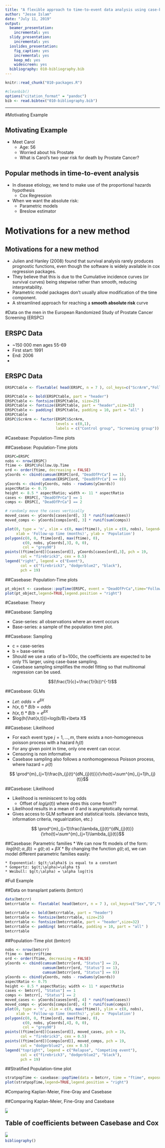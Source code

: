 ```yaml
---
title: "A flexible approach to time-to-event data analysis using case-base sampling"
author: "Jesse Islam"
date: "July 11, 2019"
output:
  beamer_presentation:
    incremental: yes
  slidy_presentation:
    incremental: yes
  ioslides_presentation:
    fig_caption: yes
    incremental: yes
    keep_md: yes
    widescreen: yes
  bibliography: 010-bibliography.bib
---
```


```r
knitr::read_chunk("010-packages.R")

```

```r
#cleanbib()
options("citation_format" = "pandoc")
bib <- read.bibtex("010-bibliography.bib")
```
--- 

#Motivating Example

## Motivating Example {.emphasized}
* Meet Carol
    * Age: 56
    * Worried about his Prostate
    * What is Carol's two year risk for death by Prostate Cancer?

## Popular methods in time-to-event analysis 

* In disease etiology, we tend to make use of the proportional hazards hypothesis 
    * Cox Regression

* When we want the absolute risk:
    * Parametric models
    * Breslow estimator

# Motivations for a new method
## Motivations for a new method
* Julien and Hanley (2008) found that survival analysis rarely produces prognostic functions, even though the software is widely available in cox regression packages.
* They believe that this is due to the Cumulative incidence curves (or survival curves) being stepwise rather than smooth, reducing interpretability.
* Parametric model packages don’t usually allow modification of the time component.
* A streamlined approach for reaching a **smooth absolute risk** curve

#Data on the men in the European Randomized Study of Prostate Cancer Screening (ERSPC)

## ERSPC Data

* ~150 000 men ages 55-69
* First start: 1991
* End: 2006 
*

## ERSPC Data

```r
ERSPCtable <- flextable( head(ERSPC, n = 7 ), col_keys=c("ScrArm","Follow.Up.Time","DeadOfPrCa"))

ERSPCtable <- bold(ERSPCtable, part = "header")
ERSPCtable <- fontsize(ERSPCtable, size=25)
ERSPCtable <- fontsize(ERSPCtable, part = "header",size=32)
ERSPCtable <- padding( ERSPCtable, padding = 10, part = "all" )
ERSPCtable
ERSPC$ScrArm <- factor(ERSPC$ScrArm, 
                       levels = c(0,1), 
                       labels = c("Control group", "Screening group"))
```


#Casebase: Population-Time plots

##Casebase: Population-Time plots
```r
ERSPC=ERSPC
nobs <- nrow(ERSPC)
ftime <- ERSPC$Follow.Up.Time
ord <- order(ftime, decreasing = FALSE)
yCoords <- cbind(cumsum(ERSPC[ord, "DeadOfPrCa"] == 1),
                 cumsum(ERSPC[ord, "DeadOfPrCa"] == 0))
yCoords <- cbind(yCoords, nobs - rowSums(yCoords))
aspectRatio <- 0.75
height <- 8.5 * aspectRatio; width <- 11 * aspectRatio
cases <- ERSPC[, "DeadOfPrCa"] == 1
comps <- ERSPC[, "DeadOfPrCa"] == 2

# randomly move the cases vertically
moved_cases <- yCoords[cases[ord], 3] * runif(sum(cases))
moved_comps <- yCoords[comps[ord], 3] * runif(sum(comps))

plot(0, type = 'n', xlim = c(0, max(ftime)), ylim = c(0, nobs), legend=TRUE,
     xlab = 'Follow-up time (months)', ylab = 'Population')
polygon(c(0, 0, ftime[ord], max(ftime), 0),
        c(0, nobs, yCoords[,3], 0, 0),
        col = "grey90")
points((ftime[ord])[cases[ord]], yCoords[cases[ord],3], pch = 19,
       col = "firebrick3", cex = 0.5)
legend("right", legend = c("Event"),
       col = c("firebrick3", "dodgerblue2", "black"),
       pch = 19)

```

##Casebase: Population-Time plots
```r
pt_object <- casebase::popTime(ERSPC, event = "DeadOfPrCa",time="Follow.Up.Time")
plot(pt_object,legend=TRUE,legend.position = "right")
```

#Casebase: Theory

##Casebase: Sampling

* Case-series: all observations where an event occurs
* Base-series: a sample of the population time plot.


##Casebase: Sampling

* c = case-series
* b = base-series
* Should we use a ratio of b=100c, the coefficients are expected to be only 1% larger, using case-base sampling.
* Casebase sampling simplifies the model fitting so that multinomal regression can be used.

$$(\frac{1}{c}+\frac{1}{b})^{-1}$$

##Casebase: GLMs

<div class="centered">
 * $Let: \ odds=e^{\beta X}$
 * $h(x,t)*B/b=odds$ 
 * $h(x,t)*B/b=e^{\beta X}$
 * $log(h(\hat{x,t}))=log(b/B)+\beta X$
</div>


##Casebase: Likelihood

* For each event type $j=1,...,m$, there exists a non-homogeneous poisson process with a hazard $h_{j}(t)$
* For any given point in time, only one event can occur.
* Censoring is non informative
* Casebase sampling also follows a nonhomogeneous Poisson process, where hazard = $\rho(t)$

$$ \prod^{m}_{j=1}\frac{h_{j}(t)^{dN_{j}(t)}}{\rho(t)+\sum^{m}_{j=1}h_{j}(t)}$$

##Casebase: Likelihood


* Likelihood is reminiscent to log odds
    * Offset of $log(\rho(t))$ where does this come from??
* Likelihood results in a mean of 0 and is asymptotically normal.
* Gives access to GLM software and statistical tools. (deviance tests, information criteria, regualrization, etc.)


$$ \prod^{m}_{j=1}\frac{\lambda_{j}(t)^{dN_{j}(t)}}{\rho(t)+\sum^{m}_{j=1}\lambda_{j}(t)}$$

##Casebase: Parametric families
* We can now fit models of the form:
        $\ log(h(t;\alpha,\beta))=g(t;\alpha)+\beta X$
* By changing the function $g(t;\alpha)$, we can model different parametric families easily:

    * Exponential: $g(t;\alpha)$ is equal to a constant
    * Gompertz: $g(t;\alpha)=\alpha t$
    * Weibull: $g(t;\alpha) = \alpha log(t)$

#Full Example

##Data on transplant patients (bmtcrr)

```r
data(bmtcrr)
bmtcrrtable <- flextable( head(bmtcrr, n = 7 ), col_keys=c("Sex","D","Phase","Age","Status","source","ftime"))

bmtcrrtable <- bold(bmtcrrtable, part = "header")
bmtcrrtable <- fontsize(bmtcrrtable, size=25)
bmtcrrtable <- fontsize(bmtcrrtable, part = "header",size=32)
bmtcrrtable <- padding( bmtcrrtable, padding = 10, part = "all" )
bmtcrrtable
```

##Population-Time plot (bmtcrr)
```r
nobs <- nrow(bmtcrr)
ftime <- bmtcrr$ftime
ord <- order(ftime, decreasing = FALSE)
yCoords <- cbind(cumsum(bmtcrr[ord, "Status"] == 2),
                 cumsum(bmtcrr[ord, "Status"] == 1),
                 cumsum(bmtcrr[ord, "Status"] == 0))
yCoords <- cbind(yCoords, nobs - rowSums(yCoords))
aspectRatio <- 0.75
height <- 8.5 * aspectRatio; width <- 11 * aspectRatio
cases <- bmtcrr[, "Status"] == 1
comps <- bmtcrr[, "Status"] == 2
moved_cases <- yCoords[cases[ord], 4] * runif(sum(cases))
moved_comps <- yCoords[comps[ord], 4] * runif(sum(comps))
plot(0, type = 'n', xlim = c(0, max(ftime)), ylim = c(0, nobs),
     xlab = 'Follow-up time (months)', ylab = 'Population')
polygon(c(0, 0, ftime[ord], max(ftime), 0),
        c(0, nobs, yCoords[,4], 0, 0),
        col = "grey90")
points((ftime[ord])[cases[ord]], moved_cases, pch = 19,
       col = "firebrick3", cex = 0.5)
points((ftime[ord])[comps[ord]], moved_comps, pch = 19,
       col = "dodgerblue2", cex = 0.5)
legend("topright", legend = c("Relapse", "Competing event"),
       col = c("firebrick3", "dodgerblue2", "black"),
       pch = 19)

```

##Stratified Population-time plot
```r
stratpopTime <- casebase::popTime(data = bmtcrr, time = "ftime", exposure = "D")
plot(stratpopTime,legend=TRUE,legend.position = "right")
```

#Comparing Kaplan-Meier, Fine-Gray and Casebase

##Comparing Kaplan-Meier, Fine-Gray and Casebase

<div style="width:8.25; height:6.375">
![](cbFGKMcompare.png)
</div>

## Table of coefficients between Casebase and Cox

<div style="width:8.25; height:6.375">
![](coxcbcompare.png)
</div>

```r
bibliography()
```
